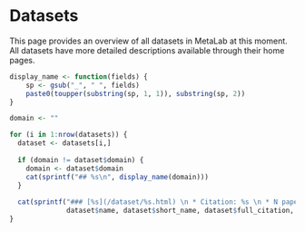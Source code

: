 # Datasets

This page provides an overview of all datasets in MetaLab at this moment.
All datasets have more detailed descriptions available through their home pages.


```r

display_name <- function(fields) {
    sp <- gsub("_", " ", fields)
    paste0(toupper(substring(sp, 1, 1)), substring(sp, 2))
}

domain <- ""

for (i in 1:nrow(datasets)) {
  dataset <- datasets[i,]
  
  if (domain != dataset$domain) {
    domain <- dataset$domain
    cat(sprintf("## %s\n", display_name(domain)))
  }
  
  cat(sprintf("### [%s](/dataset/%s.html) \n * Citation: %s \n * N papers = %s, N effect sizes = %s \n * %s \n * Curator: %s \n\n * Comments: %s",
              dataset$name, dataset$short_name, dataset$full_citation, dataset$num_papers, dataset$num_experiments, dataset$description, dataset$curator, dataset$comment))
}
```
